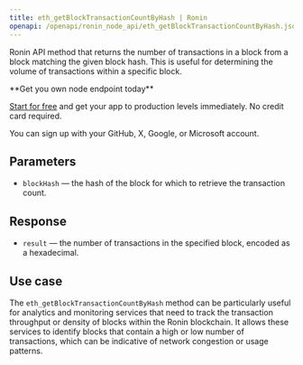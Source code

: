 ---
title: eth_getBlockTransactionCountByHash | Ronin
openapi: /openapi/ronin_node_api/eth_getBlockTransactionCountByHash.json POST /3997273fc956a67dc6982384500e669e
---

Ronin API method that returns the number of transactions in a block from a block matching the given block hash. This is useful for determining the volume of transactions within a specific block.

<Check>
**Get you own node endpoint today**

[Start for free](https://console.chainstack.com/) and get your app to production levels immediately. No credit card required.

You can sign up with your GitHub, X, Google, or Microsoft account.
</Check>


## Parameters

* `blockHash` — the hash of the block for which to retrieve the transaction count.

## Response

* `result` — the number of transactions in the specified block, encoded as a hexadecimal.

## Use case

The `eth_getBlockTransactionCountByHash` method can be particularly useful for analytics and monitoring services that need to track the transaction throughput or density of blocks within the Ronin blockchain. It allows these services to identify blocks that contain a high or low number of transactions, which can be indicative of network congestion or usage patterns.
